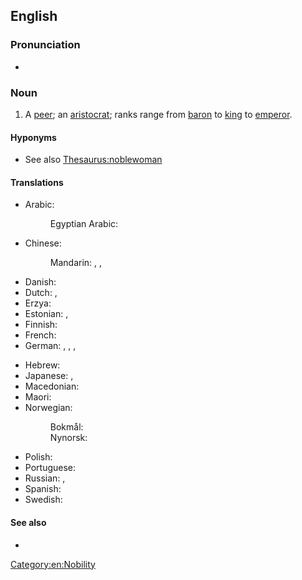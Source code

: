 ==English==

===Pronunciation===
* {{audio|en-us-nobleman.ogg|Audio (US)|lang=en}}

===Noun===
{{en-noun|noblemen}}

# A [[peer]]; an [[aristocrat]]; ranks range from [[baron]] to [[king]] to [[emperor]].

====Hyponyms====
* See also [[Thesaurus:noblewoman]]

====Translations====
{{trans-top|man of noble rank, title, or status; peer; aristocrat}}
* Arabic:
*: Egyptian Arabic: {{t|arz|نبيل|m|tr=nabiil|sc=Arab}}
* Chinese:
*: Mandarin: {{t+|cmn|貴族|sc=Hani}}, {{t+|cmn|贵族|tr=guìzú|sc=Hani}}, {{t+|cmn|君子|tr=jūnzǐ|sc=Hani}}
* Danish: {{t|da|adelsmand|c}}
* Dutch: {{t+|nl|adellijke|m}}, {{t+|nl|edelman|m}}
* Erzya: {{t|myv|мастачей}}
* Estonian: {{t+|et|aadlimees}}, {{t+|et|aadlik}}
* Finnish: {{t+|fi|aatelismies}}
* French: {{t+|fr|noble|m|f}}
* German: {{t+|de|Edelmann|m}}, {{t+|de|Adeliger|m}}, {{t+|de|Adliger|m}}, {{t+|de|Aristokrat|m}}
{{trans-mid}}
* Hebrew: {{t+|he|אָצִיל|m|tr=atzíl}}
* Japanese: {{t+|ja|貴族|tr=きぞく, kizoku|sc=Jpan}}, {{t+|ja|華族|tr=かぞく, kazoku|sc=Jpan}}
* Macedonian: {{t|mk|благородник|m|sc=Cyrl}}
* Maori: {{t+|mi|rangatira}}
* Norwegian:
*: Bokmål: {{t+|nb|adelsmann|m}}
*: Nynorsk: {{t|nn|adelsmann|m}}
* Polish: {{t+|pl|szlachcic|m}}
* Portuguese: {{t+|pt|nobre|m|f}}
* Russian: {{t+|ru|дворяни́н|m}}, {{t+|ru|вельмо́жа|m}} {{qualifier|grandee}}
* Spanish: {{t+|es|noble|m}}
* Swedish: {{t+|sv|adelsman|c}}
{{trans-bottom}}

====See also====
* {{l|en|nobleman}}

[[Category:en:Nobility]]